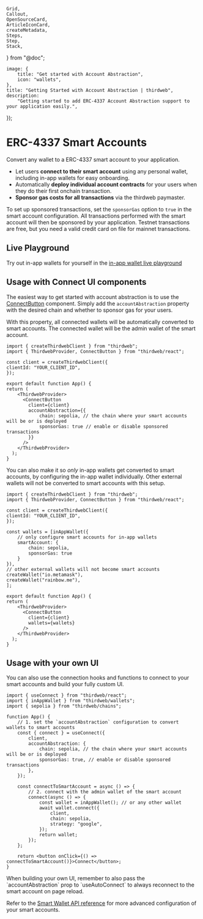 	Grid,
	Callout,
	OpenSourceCard,
	ArticleIconCard,
	createMetadata,
	Steps,
	Step,
	Stack,
} from "@doc";

	image: {
		title: "Get started with Account Abstraction",
		icon: "wallets",
	},
	title: "Getting Started with Account Abstraction | thirdweb",
	description:
		"Getting started to add ERC-4337 Account Abstraction support to your application easily.",
});

# ERC-4337 Smart Accounts

Convert any wallet to a ERC-4337 smart account to your application.

- Let users **connect to their smart account** using any personal wallet, including in-app wallets for easy onboarding.
- Automatically **deploy individual account contracts** for your users when they do their first onchain transaction.
- **Sponsor gas costs for all transactions** via the thirdweb paymaster.


<Callout title="Sponsored transactions" variant="info">

To set up sponsored transactions, set the `sponsorGas` option to `true` in the smart account configuration.
All transactions performed with the smart account will then be sponsored by your application. Testnet transactions are free, but you need a valid credit card on file for mainnet transactions.

</Callout>

## Live Playground

Try out in-app wallets for yourself in the [in-app wallet live playground](https://playground.thirdweb.com/connect/account-abstraction/connect)

<Stack>

<ArticleIconCard
	title="Try the demo"
	icon={ExternalLink}
	href="https://playground.thirdweb.com/connect/account-abstraction/connect"
	description="See the SDK in action on the live playground"
/>

</Stack>

## Usage with Connect UI components

The easiest way to get started with account abstraction is to use the [ConnectButton](/connect/sign-in/ConnectButton) component. Simply add the `accountAbstraction` property with the desired chain and whether to sponsor gas for your users.

With this property, all connected wallets will be automatically converted to smart accounts. The connected wallet will be the admin wallet of the smart account.

```tsx
import { createThirdwebClient } from "thirdweb";
import { ThirdwebProvider, ConnectButton } from "thirdweb/react";

const client = createThirdwebClient({
clientId: "YOUR_CLIENT_ID",
});

export default function App() {
return (
    <ThirdwebProvider>
      <ConnectButton
	    client={client}
	    accountAbstraction={{
			chain: sepolia, // the chain where your smart accounts will be or is deployed
            sponsorGas: true // enable or disable sponsored transactions
        }}
	  />
    </ThirdwebProvider>
  );
}
```

You can also make it so *only* in-app wallets get converted to smart accounts, by configuring the in-app wallet individually. Other external wallets will not be converted to smart accounts with this setup.

```tsx
import { createThirdwebClient } from "thirdweb";
import { ThirdwebProvider, ConnectButton } from "thirdweb/react";

const client = createThirdwebClient({
clientId: "YOUR_CLIENT_ID",
});

const wallets = [inAppWallet({
	// only configure smart accounts for in-app wallets
	smartAccount: {
		chain: sepolia,
        sponsorGas: true
	}
}), 
// other external wallets will not become smart accounts
createWallet("io.metamask"), 
createWallet("rainbow.me"),
];

export default function App() {
return (
    <ThirdwebProvider>
      <ConnectButton
	    client={client}
	    wallets={wallets}
	  />
    </ThirdwebProvider>
  );
}
```

## Usage with your own UI

You can also use the connection hooks and functions to connect to your smart accounts and build your fully custom UI.

```tsx
import { useConnect } from "thirdweb/react";
import { inAppWallet } from "thirdweb/wallets";
import { sepolia } from "thirdweb/chains";

function App() {
	// 1. set the `accountAbstraction` configuration to convert wallets to smart accounts
	const { connect } = useConnect({
		client,
		accountAbstraction: {
			chain: sepolia, // the chain where your smart accounts will be or is deployed
			sponsorGas: true, // enable or disable sponsored transactions
		},
	});

	const connectToSmartAccount = async () => {
		// 2. connect with the admin wallet of the smart account
		connect(async () => {
			const wallet = inAppWallet(); // or any other wallet
			await wallet.connect({
				client,
				chain: sepolia,
				strategy: "google",
			});
			return wallet;
		});
	};

	return <button onClick={() => connectToSmartAccount()}>Connect</button>;
}
```

<Callout title="Auto connection of smart accounts" variant="info">
When building your own UI, remember to also pass the `accountAbstraction` prop to `useAutoConnect` to always reconnect to the smart account on page reload. 
</Callout>

Refer to the [Smart Wallet API reference](/references/typescript/v5/smartWallet) for more advanced configuration of your smart accounts.

<Stack>

<ArticleIconCard
	title="Smart Wallet API reference"
	icon={TypeScriptIcon}
	href="/references/typescript/v5/smartWallet"
	description="More advanced configuration of your smart accounts"
/>

</Stack>